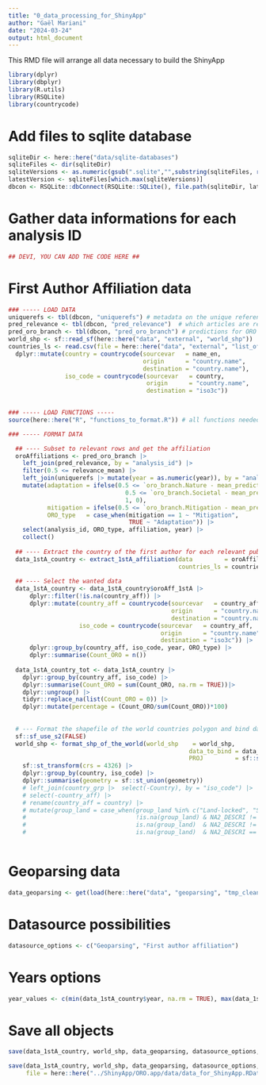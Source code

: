 ```yaml
---
title: "0_data_processing_for_ShinyApp"
author: "Gaël Mariani"
date: "2024-03-24"
output: html_document
---
```


This RMD file will arrange all data necessary to build the ShinyApp

```r
library(dplyr)
library(dbplyr)
library(R.utils)
library(RSQLite)
library(countrycode)
```


# Add files to sqlite database

```r

sqliteDir <- here::here("data/sqlite-databases")
sqliteFiles <- dir(sqliteDir)
sqliteVersions <- as.numeric(gsub(".sqlite","",substring(sqliteFiles, regexpr("_v", sqliteFiles) + 2)))
latestVersion <- sqliteFiles[which.max(sqliteVersions)]
dbcon <- RSQLite::dbConnect(RSQLite::SQLite(), file.path(sqliteDir, latestVersion), create=FALSE)

```
# Gather data informations for each analysis ID
```r

## DEVI, YOU CAN ADD THE CODE HERE ##

```


# First Author Affiliation data
```r

### ----- LOAD DATA
uniquerefs <- tbl(dbcon, "uniquerefs") # metadata on the unique references
pred_relevance <- tbl(dbcon, "pred_relevance")  # which articles are relevant to OROs
pred_oro_branch <- tbl(dbcon, "pred_oro_branch") # predictions for ORO branch
world_shp <- sf::read_sf(here::here("data", "external", "world_shp"))  # shape file of the world
countries_ls <- read.csv(file = here::here("data", "external", "list_of_countries", "sql-pays.csv"), sep = ";") |>  # Countries names
  dplyr::mutate(country = countrycode(sourcevar   = name_en,
                                      origin      = "country.name",
                                      destination = "country.name"),
                iso_code = countrycode(sourcevar   = country,
                                       origin      = "country.name",
                                       destination = "iso3c"))

  
### ----- LOAD FUNCTIONS -----
source(here::here("R", "functions_to_format.R")) # all functions needed to format data

### ----- FORMAT DATA 

  ## ---- Subset to relevant rows and get the affiliation
  oroAffiliations <- pred_oro_branch |> 
    left_join(pred_relevance, by = "analysis_id") |> 
    filter(0.5 <= relevance_mean) |> 
    left_join(uniquerefs |> mutate(year = as.numeric(year)), by = "analysis_id") |> 
    mutate(adaptation = ifelse(0.5 <= `oro_branch.Nature - mean_prediction` |
                                 0.5 <= `oro_branch.Societal - mean_prediction`,
                                 1, 0),
           mitigation = ifelse(0.5 <= `oro_branch.Mitigation - mean_prediction`, 1 ,0),
           ORO_type   = case_when(mitigation == 1 ~ "Mitigation",
                                  TRUE ~ "Adaptation")) |> 
    select(analysis_id, ORO_type, affiliation, year) |> 
    collect()
  
  ## ---- Extract the country of the first author for each relevant publications
  data_1stA_country <- extract_1stA_affiliation(data         = oroAffiliations, 
                                                countries_ls = countries_ls)
  
  ## ---- Select the wanted data
  data_1stA_country <- data_1stA_country$oroAff_1stA |> 
      dplyr::filter(!is.na(country_aff)) |> 
      dplyr::mutate(country_aff = countrycode(sourcevar   = country_aff,
                                              origin      = "country.name",
                                              destination = "country.name"),
                    iso_code = countrycode(sourcevar   = country_aff,
                                           origin      = "country.name",
                                           destination = "iso3c")) |>
      dplyr::group_by(country_aff, iso_code, year, ORO_type) |> 
      dplyr::summarise(Count_ORO = n()) 
  
  data_1stA_country_tot <- data_1stA_country |> 
    dplyr::group_by(country_aff, iso_code) |> 
    dplyr::summarise(Count_ORO = sum(Count_ORO, na.rm = TRUE))|>
    dplyr::ungroup() |> 
    tidyr::replace_na(list(Count_ORO = 0)) |> 
    dplyr::mutate(percentage = (Count_ORO/sum(Count_ORO))*100)
  
  
  # --- Format the shapefile of the world countries polygon and bind data
  sf::sf_use_s2(FALSE)
  world_shp <- format_shp_of_the_world(world_shp    = world_shp,
                                                   data_to_bind = data_1stA_country_tot,
                                                   PROJ         = sf::st_crs(world_shp)) |> 
    sf::st_transform(crs = 4326) |> 
    dplyr::group_by(country, iso_code) |> 
    dplyr::summarise(geometry = sf::st_union(geometry))
    # left_join(country_grp |>  select(-Country), by = "iso_code") |> 
    # select(-country_aff) |> 
    # rename(country_aff = country) |> 
    # mutate(group_land = case_when(group_land %in% c("Land-locked", "SIDS", "Coastal") ~ group_land,
    #                               !is.na(group_land) & NA2_DESCRI != country_aff ~ "Island",
    #                               is.na(group_land)  & NA2_DESCRI != country_aff ~ "Island",
    #                               is.na(group_land)  & NA2_DESCRI == country_aff ~ "Coastal"))
  
```

# Geoparsing data
```r
data_geoparsing <- get(load(here::here("data", "geoparsing", "tmp_clean.RData")))
```


# Datasource possibilities
```r
datasource_options <- c("Geoparsing", "First author affiliation")
```


# Years options
```r
year_values <- c(min(data_1stA_country$year, na.rm = TRUE), max(data_1stA_country$year, na.rm = TRUE))
```



# Save all objects

```r
save(data_1stA_country, world_shp, data_geoparsing, datasource_options, year_values, file = here::here("data", "data_for_ShinyApp.RData"))

save(data_1stA_country, world_shp, data_geoparsing, datasource_options, year_values, 
     file = here::here("../ShinyApp/ORO.app/data/data_for_ShinyApp.RData"))
```

